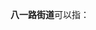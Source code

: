 '''八一路街道'''可以指：
{{PRC admin/disambig|21/02/03/010/000|63/01/02/006/000}}
{{disambig|cat=五字乡级行政区划-街道名消歧义}}